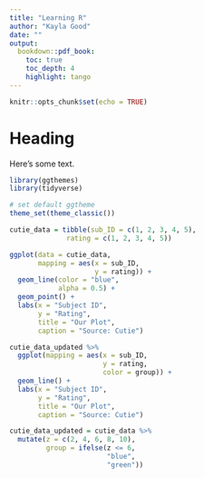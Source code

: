 ```yaml
---
title: "Learning R"
author: "Kayla Good"
date: ""
output:
  bookdown::pdf_book:
    toc: true
    toc_depth: 4
    highlight: tango
---
```


```r
knitr::opts_chunk$set(echo = TRUE)
```

# Heading

Here's some text.

```r
library(ggthemes)
library(tidyverse)
```

```r
# set default ggtheme
theme_set(theme_classic())
```

```r
cutie_data = tibble(sub_ID = c(1, 2, 3, 4, 5),
              rating = c(1, 2, 3, 4, 5))
```

```r
ggplot(data = cutie_data, 
       mapping = aes(x = sub_ID, 
                     y = rating)) + 
  geom_line(color = "blue",
            alpha = 0.5) + 
  geom_point() +
  labs(x = "Subject ID",
       y = "Rating",
       title = "Our Plot",
       caption = "Source: Cutie")
```

```r
cutie_data_updated %>% 
  ggplot(mapping = aes(x = sub_ID, 
                       y = rating,
                       color = group)) + 
  geom_line() + 
  labs(x = "Subject ID",
       y = "Rating",
       title = "Our Plot",
       caption = "Source: Cutie")
```

```r
cutie_data_updated = cutie_data %>% 
  mutate(z = c(2, 4, 6, 8, 10),
         group = ifelse(z <= 6, 
                        "blue", 
                        "green"))
```

